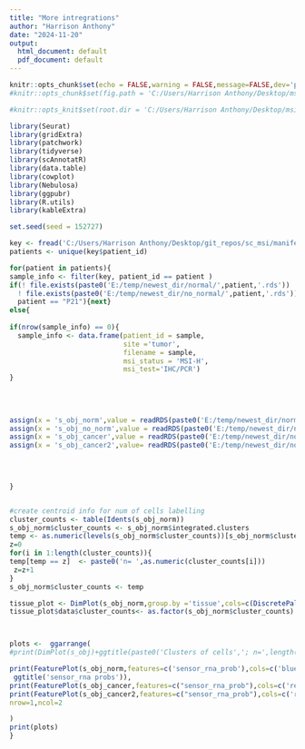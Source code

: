 ```yaml
---
title: "More intregrations"
author: "Harrison Anthony"
date: "2024-11-20"
output:
  html_document: default
  pdf_document: default
---
```


```r
knitr::opts_chunk$set(echo = FALSE,warning = FALSE,message=FALSE,dev='png',dpi=300)
#knitr::opts_chunk$set(fig.path = 'C:/Users/Harrison Anthony/Desktop/msi_benchmark_results/')

#knitr::opts_knit$set(root.dir = 'C:/Users/Harrison Anthony/Desktop/msi_benchmark_results/')
```



```r
library(Seurat)
library(gridExtra)
library(patchwork)
library(tidyverse)
library(scAnnotatR)
library(data.table)
library(cowplot)
library(Nebulosa)
library(ggpubr)
library(R.utils)
library(kableExtra)

set.seed(seed = 152727)

```



```r
key <- fread('C:/Users/Harrison Anthony/Desktop/git_repos/sc_msi/manifests/combined_key.tsv')
patients <- unique(key$patient_id)

for(patient in patients){
sample_info <- filter(key, patient_id == patient )
if(! file.exists(paste0('E:/temp/newest_dir/normal/',patient,'.rds')) | 
  ! file.exists(paste0('E:/temp/newest_dir/no_normal/',patient,'.rds')) |
  patient == "P21"){next}
else{
 
if(nrow(sample_info) == 0){
  sample_info <- data.frame(patient_id = sample,
                            site ='tumor',
                            filename = sample,
                            msi_status = 'MSI-H',
                            msi_test='IHC/PCR')
} 
  
  
  
  
assign(x = 's_obj_norm',value = readRDS(paste0('E:/temp/newest_dir/normal/',patient,'.rds'))) 
assign(x = 's_obj_no_norm',value = readRDS(paste0('E:/temp/newest_dir/no_normal/',patient,'.rds'))) 
assign(x = 's_obj_cancer',value = readRDS(paste0('E:/temp/newest_dir/normal/',patient,'_cancer.rds')))
assign(x = 's_obj_cancer2',value= readRDS(paste0('E:/temp/newest_dir/no_normal/',patient,'_cancer.rds')))


  
  
}


#create centroid info for num of cells labelling
cluster_counts <- table(Idents(s_obj_norm))
s_obj_norm$cluster_counts <- s_obj_norm$integrated.clusters
temp <- as.numeric(levels(s_obj_norm$cluster_counts))[s_obj_norm$cluster_counts]
z=0
for(i in 1:length(cluster_counts)){
temp[temp == z]  <- paste0('n= ',as.numeric(cluster_counts[i]))
 z=z+1 
}
s_obj_norm$cluster_counts <- temp

tissue_plot <- DimPlot(s_obj_norm,group.by ='tissue',cols=c(DiscretePalette(length(unique(s_obj_norm$tissue)), palette = NULL, shuffle = FALSE)))
tissue_plot$data$cluster_counts<- as.factor(s_obj_norm$cluster_counts)



plots <-  ggarrange(
#print(DimPlot(s_obj)+ggtitle(paste0('Clusters of cells','; n=',length(s_obj$pan_cancer_cluster)))),

print(FeaturePlot(s_obj_norm,features=c('sensor_rna_prob'),cols=c('blue','red')) +
 ggtitle('sensor_rna probs')),
print(FeaturePlot(s_obj_cancer,features=c("sensor_rna_prob"),cols=c('red','blue'))+ggtitle(paste0('cancer cluster'))),
print(FeaturePlot(s_obj_cancer2,features=c("sensor_rna_prob"),cols=c('red','blue'))+ggtitle(paste0('cancer cluster no normals'))),
nrow=1,ncol=2

)
print(plots)
}




```
